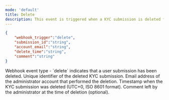 ```yaml
---
mode: 'default'
title: Delete
description: This event is triggered when a KYC submission is deleted from the system. Deletion can occur due to manual action by an administrator, automated deletion based on policies, or a user request. This event allows you to detect the deletion of KYC data in real-time and take necessary follow-up actions.
---
```

```json delete-webhook-sample.json
{
	"webhook_trigger":"delete",
	"submission_id":"string",
	"account_email":"string",
	"delete_time":"string",
	"comment":"string"
}
```

<ResponseField name="webhook_trigger" type="string">
  Webhook event type - `delete` indicates that a user submission has been deleted.
</ResponseField>

<ResponseField name="submission_id" type="string">
  Unique identifier of the deleted KYC submission.
</ResponseField>

<ResponseField name="account_email" type="string">
  Email address of the administrator account that performed the deletion.
</ResponseField>

<ResponseField name="delete_time" type="string">
  Timestamp when the KYC submission was deleted (UTC+0, ISO 8601 format).
</ResponseField>

<ResponseField name="comment" type="string">
  Comment left by the administrator at the time of deletion (optional).
</ResponseField>
